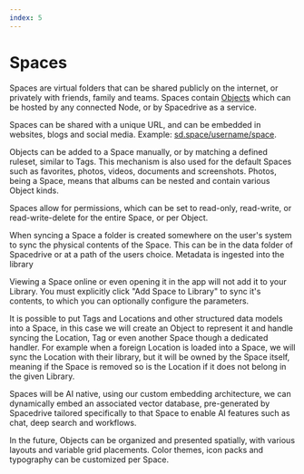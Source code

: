 ```yaml
---
index: 5
---
```


# Spaces

Spaces are virtual folders that can be shared publicly on the internet, or privately with friends, family and teams. Spaces contain [Objects](/docs/developers/architecture/objects) which can be hosted by any connected Node, or by Spacedrive as a service.

Spaces can be shared with a unique URL, and can be embedded in websites, blogs and social media. Example: [sd.space/username/space](#).

Objects can be added to a Space manually, or by matching a defined ruleset, similar to Tags. This mechanism is also used for the default Spaces such as favorites, photos, videos, documents and screenshots. Photos, being a Space, means that albums can be nested and contain various Object kinds.

Spaces allow for permissions, which can be set to read-only, read-write, or read-write-delete for the entire Space, or per Object.

When syncing a Space a folder is created somewhere on the user's system to sync the physical contents of the Space. This can be in the data folder of Spacedrive or at a path of the users choice. Metadata is ingested into the library

Viewing a Space online or even opening it in the app will not add it to your Library. You must explicitly click "Add Space to Library" to sync it's contents, to which you can optionally configure the parameters.

It is possible to put Tags and Locations and other structured data models into a Space, in this case we will create an Object to represent it and handle syncing the Location, Tag or even another Space though a dedicated handler. For example when a foreign Location is loaded into a Space, we will sync the Location with their library, but it will be owned by the Space itself, meaning if the Space is removed so is the Location if it does not belong in the given Library.

Spaces will be AI native, using our custom embedding architecture, we can dynamically embed an associated vector database, pre-generated by Spacedrive tailored specifically to that Space to enable AI features such as chat, deep search and workflows.

In the future, Objects can be organized and presented spatially, with various layouts and variable grid placements. Color themes, icon packs and typography can be customized per Space.
